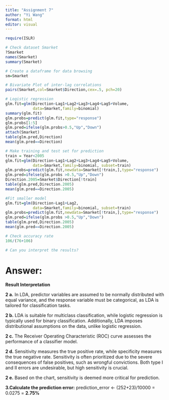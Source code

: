 ```yaml
---
title: "Assignment 7"
author: "Yi Wang"
format: html
editor: visual
---
```


```R

require(ISLR)

# Check dataset Smarket
?Smarket
names(Smarket)
summary(Smarket)

# Create a dataframe for data browsing
sm=Smarket

# Bivariate Plot of inter-lag correlations
pairs(Smarket,col=Smarket$Direction,cex=.5, pch=20)

# Logistic regression
glm.fit=glm(Direction~Lag1+Lag2+Lag3+Lag4+Lag5+Volume,
            data=Smarket,family=binomial)
summary(glm.fit)
glm.probs=predict(glm.fit,type="response") 
glm.probs[1:5]
glm.pred=ifelse(glm.probs>0.5,"Up","Down")
attach(Smarket)
table(glm.pred,Direction)
mean(glm.pred==Direction)

# Make training and test set for prediction
train = Year<2005
glm.fit=glm(Direction~Lag1+Lag2+Lag3+Lag4+Lag5+Volume,
            data=Smarket,family=binomial, subset=train)
glm.probs=predict(glm.fit,newdata=Smarket[!train,],type="response") 
glm.pred=ifelse(glm.probs >0.5,"Up","Down")
Direction.2005=Smarket$Direction[!train]
table(glm.pred,Direction.2005)
mean(glm.pred==Direction.2005)

#Fit smaller model
glm.fit=glm(Direction~Lag1+Lag2,
            data=Smarket,family=binomial, subset=train)
glm.probs=predict(glm.fit,newdata=Smarket[!train,],type="response") 
glm.pred=ifelse(glm.probs >0.5,"Up","Down")
table(glm.pred,Direction.2005)
mean(glm.pred==Direction.2005)

# Check accuracy rate
106/(76+106)

# Can you interpret the results?

```

# Answer:

**Result Interpretation**

**2 a.** In LDA, predictor variables are assumed to be normally distributed with equal variance, and the response variable must be categorical, as LDA is tailored for classification tasks.

**2 b.** LDA is suitable for multiclass classification, while logistic regression is typically used for binary classification. Additionally, LDA imposes distributional assumptions on the data, unlike logistic regression.

**2 c.** The Receiver Operating Characteristic (ROC) curve assesses the performance of a classifier model.

**2 d.** Sensitivity measures the true positive rate, while specificity measures the true negative rate. Sensitivity is often prioritized due to the severe consequences of false positives, such as wrongful convictions. Both type I and II errors are undesirable, but high sensitivity is crucial.

**2 e.** Based on the chart, sensitivity is deemed more critical for prediction.

**3.Calculate the prediction error:** prediction_error \<- (252+23)/10000 = 0.0275 = **2.75%**
